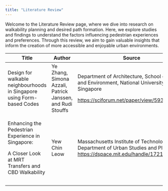 ```yaml
---
title: "Literature Review"
---
```


Welcome to the Literature Review page, where we dive into research on walkability planning and desired path formation. Here, we explore studies and findings to understand the factors influencing pedestrian experiences and preferences. Through this review, we aim to gain valuable insights that inform the creation of more accessible and enjoyable urban environments.

+------------------------------------------------------------------------+------------------------------------------------------------+------------------------------------------------------------------------------------------------------------------------------+
| Title                                                                  | Author                                                     | Source                                                                                                                       |
+========================================================================+============================================================+==============================================================================================================================+
| Design for walkable neighbourhoods in Singapore using Form-based Codes | Ye Zhang, Simona Azzali, Patrick Janssen, and Rudi Stouffs | Department of Architecture, School of Design and Environment, National University of Singapore                               |
|                                                                        |                                                            |                                                                                                                              |
|                                                                        |                                                            | <https://sciforum.net/paper/view/5934>                                                                                       |
+------------------------------------------------------------------------+------------------------------------------------------------+------------------------------------------------------------------------------------------------------------------------------+
| Enhancing the Pedestrian Experience in Singapore:                      | Yew Chin Leow                                              | Massachusetts Institute of Technology. Department of Urban Studies and Planning <https://dspace.mit.edu/handle/1721.1/44205> |
|                                                                        |                                                            |                                                                                                                              |
| A Closer Look at MRT Transfers and CBD Walkability                     |                                                            |                                                                                                                              |
+------------------------------------------------------------------------+------------------------------------------------------------+------------------------------------------------------------------------------------------------------------------------------+
|                                                                        |                                                            |                                                                                                                              |
+------------------------------------------------------------------------+------------------------------------------------------------+------------------------------------------------------------------------------------------------------------------------------+
|                                                                        |                                                            |                                                                                                                              |
+------------------------------------------------------------------------+------------------------------------------------------------+------------------------------------------------------------------------------------------------------------------------------+

